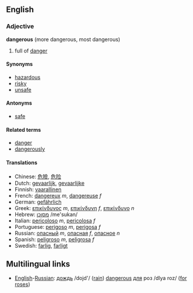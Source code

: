 ==English==
=== Adjective ===
'''dangerous''' (more dangerous, most dangerous)

#full of [[danger]]

==== Synonyms ====
* [[hazardous]]
* [[risky]]
* [[unsafe]]

==== Antonyms ====
* [[safe]]

====Related terms====
*[[danger]]
*[[dangerously]]

====Translations====
*Chinese: [[危險]], [[危险]]
*Dutch: [[gevaarlijk]], [[gevaarlijke]]
*Finnish: [[vaarallinen]]
*French: [[dangereux]] ''m'', [[dangereuse]] ''f''
*German: [[gefährlich]]
*Greek: [[επικίνδυνος]] ''m'', [[επικίνδυνη]] ''f'', [[επικίνδυνο]] ''n''
*Hebrew: [[:he:מסוכן|מסוכן]] /me'sukan/
*Italian: [[pericoloso]] ''m'', [[pericolosa]] ''f''
*Portuguese: [[perigoso]] ''m'', [[perigosa]] ''f''
*Russian: [[:ru:опасный|опасный]] ''m'', [[:ru:опасная|опасная]] ''f'', [[:ru:опасное|опасное]] ''n''
*Spanish: [[peligroso]] ''m'', [[peligrosa]] ''f''
*Swedish: [[farlig]], [[farligt]]<!-- what's the difference?? -->

==Multilingual links==
*[[English]]-[[Russian]]: [[:ru:дождь|дождь]] /dojd'/ ([[rain]]) [[dangerous]] [[:ru:для|для]] роз /dlya roz/ ([[for]] [[rose]]s)